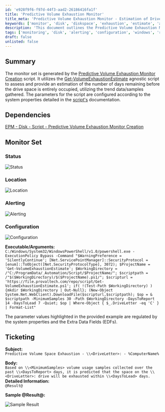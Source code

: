 ```yaml
---
id: 'e928f9f6-f97d-44f3-aad2-26186416fa1f'
title: 'Predictive Volume Exhaustion Monitor'
title_meta: 'Predictive Volume Exhaustion Monitor - Estimation of Drive Space Usage'
keywords: ['monitor', 'disk', 'diskspace', 'exhaustion', 'estimate', 'alerting', 'configuration']
description: 'This document outlines the Predictive Volume Exhaustion Monitor creation process, detailing how to utilize the Get-VolumeExhaustionEstimate script to estimate the remaining days of drive space. It includes information on dependencies, monitor set status, location, alerting, and configuration, as well as ticketing details for alerts.'
tags: ['monitoring', 'disk', 'alerting', 'configuration', 'windows', 'report']
draft: false
unlisted: false
---
```

## Summary

The monitor set is generated by the [Predictive Volume Exhaustion Monitor Creation](https://proval.itglue.com/DOC-5078775-16284178) script. It utilizes the [Get-VolumeExhaustionEstimate](https://proval.itglue.com/DOC-5078775-9652826) agnostic script to assess and provide an estimation of the number of days remaining before the drive space is entirely occupied, utilizing the trend data/samples gathered. The parameters for the script are configured according to the system properties detailed in the [script's](https://proval.itglue.com/DOC-5078775-16284178) documentation.

## Dependencies

[EPM - Disk - Script - Predictive Volume Exhaustion Monitor Creation](https://proval.itglue.com/DOC-5078775-16284178)

## Monitor Set

### Status

![Status](../../../static/img/EPM---Disk---Remote-Monitor---Volume-Space-Prediction/image_1.png)

### Location

![Location](../../../static/img/EPM---Disk---Remote-Monitor---Volume-Space-Prediction/image_2.png)

### Alerting

![Alerting](../../../static/img/EPM---Disk---Remote-Monitor---Volume-Space-Prediction/image_3.png)

### Configuration

![Configuration](../../../static/img/EPM---Disk---Remote-Monitor---Volume-Space-Prediction/image_4.png)

**Executable/Arguments:**  
`C:/Windows/System32/WindowsPowerShell/v1.0/powershell.exe -ExecutionPolicy Bypass -Command "$WarningPreference = 'SilentlyContinue'; [Net.ServicePointManager]::SecurityProtocol = [enum]::ToObject([Net.SecurityProtocolType], 3072); $ProjectName = 'Get-VolumeExhaustionEstimate'; $WorkingDirectory = /"C:/ProgramData/_Automation/Script/$ProjectName/"; $scriptpath = /"$($WorkingDirectory)/$($ProjectName).ps1/"; $scripturl = 'https://file.provaltech.com/repo/script/Get-VolumeExhaustionEstimate.ps1'; if( !(Test-Path $WorkingDirectory) ) {mkdir $WorkingDirectory | Out-Null}; (New-Object System.Net.WebClient).DownloadFile($scripturl,$scriptpath); $op = & $scriptpath -MinimumSamples 30 -Path $WorkingDirectory -DaysToReport 14 -DaysToLead 7 -Quiet; $op | Where-Object { $_.DriveLetter -eq 'C' } | Format-List"`  

The parameter values highlighted in the provided example are regulated by the system properties and the Extra Data Fields (EDFs).

## Ticketing

**Subject:**  
`Predictive Volume Space Exhaustion - \\<DriveLetter>: - %ComputerName%`

**Body:**  
`Based on \\<MinimumSamples> volume usage samples collected over the past \\<DaysToReport> days, it is predicted that the space on the \\<DriveLetter>: drive will be exhausted within \\<DaysToLead> days.`  
**Detailed Information:**  
`@Result@`  

**Sample @Result@:**

![Sample Result](../../../static/img/EPM---Disk---Remote-Monitor---Volume-Space-Prediction/image_5.png)












